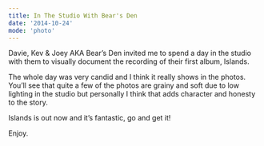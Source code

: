 ```yaml
---
title: In The Studio With Bear's Den
date: '2014-10-24'
mode: 'photo'
---
```




Davie, Kev & Joey AKA Bear’s Den invited me to spend a day in the studio with them to visually document the recording of their first album, Islands.

The whole day was very candid and I think it really shows in the photos. You’ll see that quite a few of the photos are grainy and soft due to low lighting in the studio but personally I think that adds character and honesty to the story.

Islands is out now and it’s fantastic, go and get it!

Enjoy.

<Grid manifest={bearsStudioGrid1} />